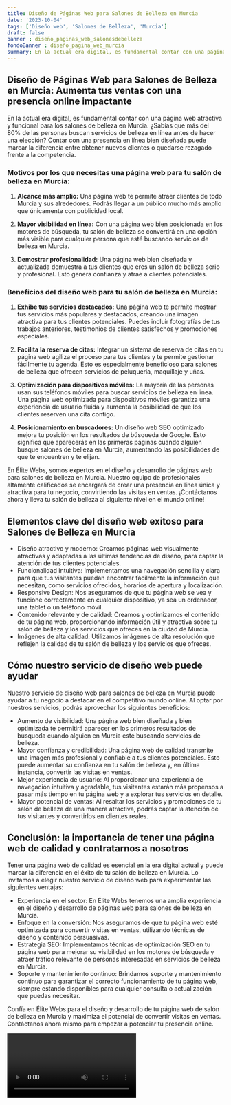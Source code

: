 ```yaml
---
title: Diseño de Páginas Web para Salones de Belleza en Murcia
date: '2023-10-04'
tags: ['Diseño web', 'Salones de Belleza', 'Murcia']
draft: false
banner : diseño_paginas_web_salonesdebelleza
fondoBanner : diseño_pagina_web_murcia
summary: En la actual era digital, es fundamental contar con una página web atractiva y funcional para los salones de belleza en Murcia. ¿Sabías que más del 80% de las personas buscan servicios de belleza en línea antes de hacer una elección? Contar con una presencia en línea bien diseñada puede marcar la diferencia entre obtener nuevos clientes o quedarse rezagado frente a la competencia.
---
```


## Diseño de Páginas Web para Salones de Belleza en Murcia: Aumenta tus ventas con una presencia online impactante

En la actual era digital, es fundamental contar con una página web atractiva y funcional para los salones de belleza en Murcia. ¿Sabías que más del 80% de las personas buscan servicios de belleza en línea antes de hacer una elección? Contar con una presencia en línea bien diseñada puede marcar la diferencia entre obtener nuevos clientes o quedarse rezagado frente a la competencia.

### Motivos por los que necesitas una página web para tu salón de belleza en Murcia:

1. **Alcance más amplio:** Una página web te permite atraer clientes de todo Murcia y sus alrededores. Podrás llegar a un público mucho más amplio que únicamente con publicidad local.

2. **Mayor visibilidad en línea:** Con una página web bien posicionada en los motores de búsqueda, tu salón de belleza se convertirá en una opción más visible para cualquier persona que esté buscando servicios de belleza en Murcia.

3. **Demostrar profesionalidad:** Una página web bien diseñada y actualizada demuestra a tus clientes que eres un salón de belleza serio y profesional. Esto genera confianza y atrae a clientes potenciales.

### Beneficios del diseño web para tu salón de belleza en Murcia:

1. **Exhibe tus servicios destacados:** Una página web te permite mostrar tus servicios más populares y destacados, creando una imagen atractiva para tus clientes potenciales. Puedes incluir fotografías de tus trabajos anteriores, testimonios de clientes satisfechos y promociones especiales.

2. **Facilita la reserva de citas:** Integrar un sistema de reserva de citas en tu página web agiliza el proceso para tus clientes y te permite gestionar fácilmente tu agenda. Esto es especialmente beneficioso para salones de belleza que ofrecen servicios de peluquería, maquillaje y uñas.

3. **Optimización para dispositivos móviles:** La mayoría de las personas usan sus teléfonos móviles para buscar servicios de belleza en línea. Una página web optimizada para dispositivos móviles garantiza una experiencia de usuario fluida y aumenta la posibilidad de que los clientes reserven una cita contigo.

4. **Posicionamiento en buscadores:** Un diseño web SEO optimizado mejora tu posición en los resultados de búsqueda de Google. Esto significa que aparecerás en las primeras páginas cuando alguien busque salones de belleza en Murcia, aumentando las posibilidades de que te encuentren y te elijan.

En Élite Webs, somos expertos en el diseño y desarrollo de páginas web para salones de belleza en Murcia. Nuestro equipo de profesionales altamente calificados se encargará de crear una presencia en línea única y atractiva para tu negocio, convirtiendo las visitas en ventas. ¡Contáctanos ahora y lleva tu salón de belleza al siguiente nivel en el mundo online!

<GifSeo />

<Cta />

## Elementos clave del diseño web exitoso para Salones de Belleza en Murcia

- Diseño atractivo y moderno: Creamos páginas web visualmente atractivas y adaptadas a las últimas tendencias de diseño, para captar la atención de tus clientes potenciales.
- Funcionalidad intuitiva: Implementamos una navegación sencilla y clara para que tus visitantes puedan encontrar fácilmente la información que necesitan, como servicios ofrecidos, horarios de apertura y localización.
- Responsive Design: Nos aseguramos de que tu página web se vea y funcione correctamente en cualquier dispositivo, ya sea un ordenador, una tablet o un teléfono móvil.
- Contenido relevante y de calidad: Creamos y optimizamos el contenido de tu página web, proporcionando información útil y atractiva sobre tu salón de belleza y los servicios que ofreces en la ciudad de Murcia.
- Imágenes de alta calidad: Utilizamos imágenes de alta resolución que reflejen la calidad de tu salón de belleza y los servicios que ofreces.

## Cómo nuestro servicio de diseño web puede ayudar

Nuestro servicio de diseño web para salones de belleza en Murcia puede ayudar a tu negocio a destacar en el competitivo mundo online. Al optar por nuestros servicios, podrás aprovechar los siguientes beneficios:

- Aumento de visibilidad: Una página web bien diseñada y bien optimizada te permitirá aparecer en los primeros resultados de búsqueda cuando alguien en Murcia esté buscando servicios de belleza.
- Mayor confianza y credibilidad: Una página web de calidad transmite una imagen más profesional y confiable a tus clientes potenciales. Esto puede aumentar su confianza en tu salón de belleza y, en última instancia, convertir las visitas en ventas.
- Mejor experiencia de usuario: Al proporcionar una experiencia de navegación intuitiva y agradable, tus visitantes estarán más propensos a pasar más tiempo en tu página web y a explorar tus servicios en detalle.
- Mayor potencial de ventas: Al resaltar los servicios y promociones de tu salón de belleza de una manera atractiva, podrás captar la atención de tus visitantes y convertirlos en clientes reales.

## Conclusión: la importancia de tener una página web de calidad y contratarnos a nosotros

Tener una página web de calidad es esencial en la era digital actual y puede marcar la diferencia en el éxito de tu salón de belleza en Murcia. Lo invitamos a elegir nuestro servicio de diseño web para experimentar las siguientes ventajas:

- Experiencia en el sector: En Élite Webs tenemos una amplia experiencia en el diseño y desarrollo de páginas web para salones de belleza en Murcia.
- Enfoque en la conversión: Nos aseguramos de que tu página web esté optimizada para convertir visitas en ventas, utilizando técnicas de diseño y contenido persuasivas.
- Estrategia SEO: Implementamos técnicas de optimización SEO en tu página web para mejorar su visibilidad en los motores de búsqueda y atraer tráfico relevante de personas interesadas en servicios de belleza en Murcia.
- Soporte y mantenimiento continuo: Brindamos soporte y mantenimiento continuo para garantizar el correcto funcionamiento de tu página web, siempre estando disponibles para cualquier consulta o actualización que puedas necesitar.

Confía en Élite Webs para el diseño y desarrollo de tu página web de salón de belleza en Murcia y maximiza el potencial de convertir visitas en ventas. Contáctanos ahora mismo para empezar a potenciar tu presencia online.

<Video />

<CtaBot job='Salones de Belleza' city='Murcia'/>

<Gmaps query='Murcia+españa+maps' />